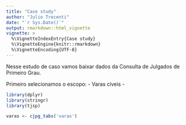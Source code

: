 ```yaml
---
title: "Case study"
author: "Julio Trecenti"
date: "`r Sys.Date()`"
output: rmarkdown::html_vignette
vignette: >
  %\VignetteIndexEntry{Case study}
  %\VignetteEngine{knitr::rmarkdown}
  %\VignetteEncoding{UTF-8}
---
```


Nesse estudo de caso vamos baixar dados da 
Consulta de Julgados de Primeiro Grau.

Primeiro selecionamos o escopo:
    - Varas cíveis
    - 

```r
library(dplyr)
library(stringr)
library(tjsp)

varas <- cjpg_tabs('varas')
```

